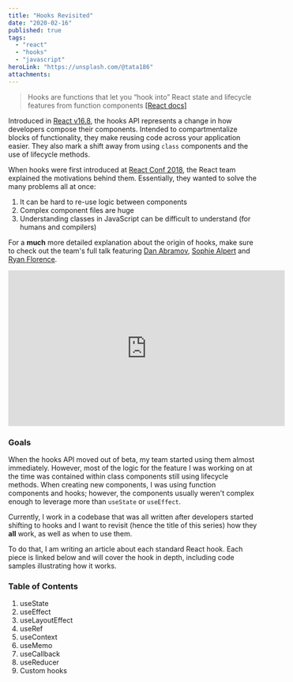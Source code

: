 ```yaml
---
title: "Hooks Revisited"
date: "2020-02-16"
published: true
tags:
  - "react"
  - "hooks"
  - "javascript"
heroLink: "https://unsplash.com/@tata186"
attachments:
---
```



> Hooks are functions that let you “hook into” React state and lifecycle features from function components [[React docs]](https://reactjs.org/docs/hooks-overview.html#but-what-is-a-hook)

Introduced in <a href="https://github.com/facebook/react/blob/master/CHANGELOG.md#1680-february-6-2019" target="_blank">React v16.8</a>, the hooks API represents a change in how developers compose their components. Intended to compartmentalize blocks of functionality, they make reusing code across your application easier. They also mark a shift away from using `class` components and the use of lifecycle methods.

When hooks were first introduced at [React Conf 2018](https://www.youtube.com/playlist?list=PLPxbbTqCLbGE5AihOSExAa4wUM-P42EIJ), the React team explained the motivations behind them. Essentially, they wanted to solve the many problems all at once:

1. It can be hard to re-use logic between components
2. Complex component files are huge
3. Understanding classes in JavaScript can be difficult to understand (for humans and compilers)

For a **much** more detailed explanation about the origin of hooks, make sure to check out the team's full talk featuring [Dan Abramov](https://overreacted.io/), [Sophie Alpert](https://sophiebits.com/) and [Ryan Florence](https://reacttraining.com/).

<iframe
  width="560"
  height="315"
  src="https://www.youtube.com/embed/dpw9EHDh2bM"
  frameborder="0"
  allow="accelerometer; autoplay; encrypted-media; gyroscope; picture-in-picture"
  allowfullscreen
></iframe>

### Goals

When the hooks API moved out of beta, my team started using them almost immediately. However, most of the logic for the feature I was working on at the time was contained within class components still using lifecycle methods. When creating new components, I was using function components and hooks; however, the components usually weren't complex enough to leverage more than `useState` or `useEffect`.

Currently, I work in a codebase that was all written after developers started shifting to hooks and I want to revisit (hence the title of this series) how they **all** work, as well as when to use them.

To do that, I am writing an article about each standard React hook. Each piece is linked below and will cover the hook in depth, including code samples illustrating how it works.

### Table of Contents

1. <Link to="/hooks-usestate">useState</Link>
2. <Link to="/hooks-useeffect">useEffect</Link>
3. <Link to="/hooks-uselayouteffect">useLayoutEffect</Link>
4. useRef
5. useContext
6. useMemo
7. useCallback
8. useReducer
9. Custom hooks
